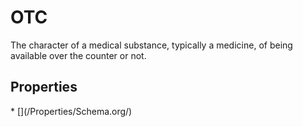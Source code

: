   
# OTC

The character of a medical substance, typically a medicine, of being available over the counter or not.

## Properties

<Grid>
* [](/Properties/Schema.org/)
</Grid>

